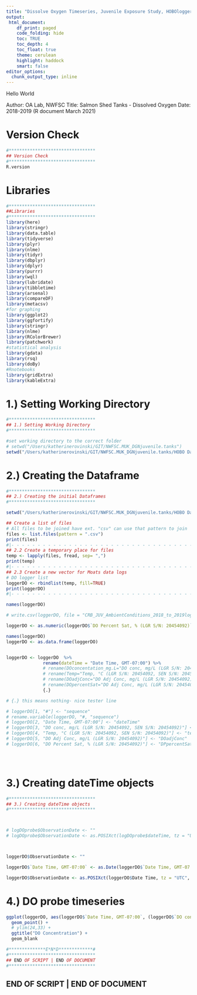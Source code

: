 ```yaml
---
title: "Dissolve Oxygen Timeseries, Juvenile Exposure Study, HOBOlogger Data Import"
output:
 html_document:
    df_print: paged
    code_folding: hide
    toc: TRUE
    toc_depth: 4
    toc_float: true
    theme: cerulean
    highlight: haddock
    smart: false
editor_options: 
  chunk_output_type: inline
---
```



Hello World

Author: OA Lab, NWFSC
Title: Salmon Shed Tanks - Dissolved Oxygen
Date: 2018-2019 (R document March 2021)


# Version Check
```r
#*********************************
## Version Check
#********************************* 
R.version

```



# Libraries
```r
#*********************************
##Libraries
#********************************* 
library(here)
library(stringr)
library(data.table)
library(tidyverse)
library(plyr)
library(nlme)
library(tidyr)
library(dbplyr)
library(dplyr)
library(purrr)
library(wql)
library(lubridate)
library(tibbletime)
library(arsenal)
library(compareDF)
library(metacsv)
#for graphing
library(ggplot2)
library(ggfortify)
library(stringr)
library(nlme)
library(RColorBrewer)
library(patchwork)
#statistical analysis
library(gdata)
library(rsq)
library(doBy)
#Rnotebooks 
library(gridExtra)
library(kableExtra)

```




# 1.) Setting Working Directory
```r
#*********************************
## 1.) Setting Working Directory
#*********************************

#set working directory to the correct folder
# setwd("/Users/katherinerovinski/GIT/NWFSC.MUK_DGNjuvenile.tanks")
setwd("/Users/katherinerovinski/GIT/NWFSC.MUK_DGNjuvenile.tanks/HOBO Data/logger_DOprobe")

```



# 2.) Creating the Dataframe
```r

#*********************************
## 2.) Creating the initial Dataframes
#*********************************

setwd("/Users/katherinerovinski/GIT/NWFSC.MUK_DGNjuvenile.tanks/HOBO Data/logger_DOprobe")

## Create a list of files 
# All files to be joined have ext. "csv" can use that pattern to join 
files <- list.files(pattern = ".csv")
print(files)
#|- - - - - - - - - - - - - - - - - - - - - - - - - - - - - - - - - - - - - - - - - |
## 2.2 Create a temporary place for files 
temp <- lapply(files, fread, sep= ",")
print(temp)
#|- - - - - - - - - - - - - - - - - - - - - - - - - - - - - - - - - - - - - - - - - |
## 2.3 Create a new vector for Moats data logs 
# DO logger list
loggerDO <- rbindlist(temp, fill=TRUE)
print(loggerDO)
#|- - - - - - - - - - - - - - - - - - - - - - - - - - - - - - - - - - - - - - - - - |

names(loggerDO)

# write.csv(loggerDO, file = "CRB_JUV_AmbientConditions_2018_to_2019loggerDO.csv", row.names = FALSE)

loggerDO <- as.numeric(loggerDO$`DO Percent Sat, % (LGR S/N: 20454092)`)

names(loggerDO)
loggerDO <- as.data.frame(loggerDO)


loggerDO <- loggerDO  %>% 
              rename(dateTime = "Date Time, GMT-07:00") %>%
              # rename(DOconcentation_mg.L="DO conc, mg/L (LGR S/N: 20454092, SEN S/N: 20454092)") %>%
              # rename(Temp="Temp, °C (LGR S/N: 20454092, SEN S/N: 20454092)") %>%
              # rename(DOadjConc="DO Adj Conc, mg/L (LGR S/N: 20454092)") %>%
              # rename(DOpercentSat="DO Adj Conc, mg/L (LGR S/N: 20454092)") %>%
              {.}

# {.} this means nothing- nice tester line

# loggerDO[1, "#"] <- "sequence"
# rename.variable(loggerDO, "#, "sequence")
# loggerDO[2, "Date Time, GMT-07:00"] <- "dateTime"
# loggerDO[3, "DO conc, mg/L (LGR S/N: 20454092, SEN S/N: 20454092)"] <- "DOconcentration_mgL"
# loggerDO[4, "Temp, °C (LGR S/N: 20454092, SEN S/N: 20454092)"] <- "temp"
# loggerDO[5, "DO Adj Conc, mg/L (LGR S/N: 20454092)"] <- "DOadjConc"
# loggerDO[6, "DO Percent Sat, % (LGR S/N: 20454092)"] <- "DPpercentSat"





```





# 3.) Creating dateTime objects 
```r
#*********************************
## 3.) Creating dateTime objects  
#*********************************



# logDOprobe$ObservationDate <- ""
# logDOprobe$ObservationDate <- as.POSIXct(logDOprobe$dateTime, tz = "UTC", "%m/%d/%y %H:%M")



loggerDO$ObservationDate <- ""

loggerDO$`Date Time, GMT-07:00` <- as.Date(loggerDO$`Date Time, GMT-07:00`)

loggerDO$ObservationDate <- as.POSIXct(loggerDO$Date Time, tz = "UTC", "%m/%d/%y %H:%M")


```


# 4.) DO probe timeseries
```r

ggplot(loggerDO, aes(loggerDO$`Date Time, GMT-07:00`, (loggerDO$`DO conc, mg/L (LGR S/N: 20454092, SEN S/N: 20454092)`)) +
  geom_point() +
  # ylim(24,33) +
  ggtitle("DO Concentration") +
  geom_blank


```




```r
#**************E*N*D*************# 
#*********************************
## END OF SCRIPT | END OF DOCUMENT 
#*********************************
```


## END OF SCRIPT | END OF DOCUMENT



















